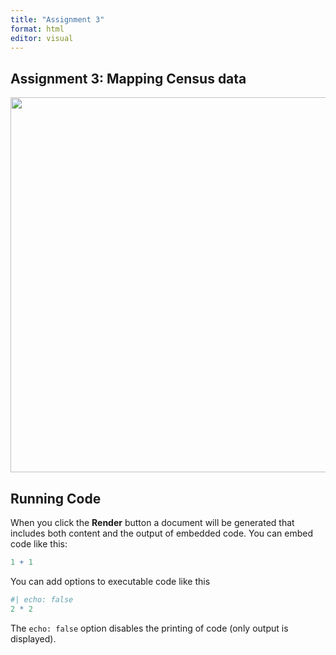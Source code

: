 ```yaml
---
title: "Assignment 3"
format: html
editor: visual
---
```


## Assignment 3: Mapping Census data

![](RplotHW3.jpeg){width="600" fig-align="center"}

## Running Code

When you click the **Render** button a document will be generated that includes both content and the output of embedded code. You can embed code like this:

```r
1 + 1
```

You can add options to executable code like this

```r
#| echo: false
2 * 2
```

The `echo: false` option disables the printing of code (only output is displayed).
